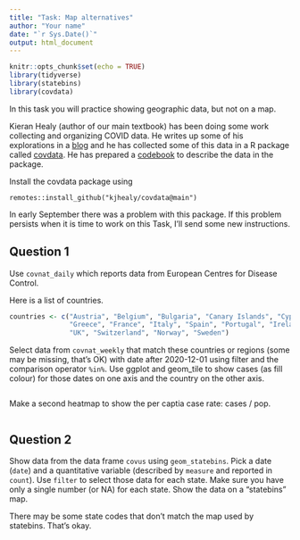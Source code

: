 ```yaml
---
title: "Task: Map alternatives"
author: "Your name"
date: "`r Sys.Date()`"
output: html_document
---
```


```r
knitr::opts_chunk$set(echo = TRUE)
library(tidyverse)
library(statebins)
library(covdata)
```

In this task you will practice showing geographic data, but not on a map.

Kieran Healy (author of our main textbook) has been doing some work collecting and organizing COVID data. He writes up some of his explorations in a [blog](https://kieranhealy.org/blog/archives/2020/03/21/covid-19-tracking/) and he has collected some of this data in a R package called [covdata](https://kjhealy.github.io/covdata/). He has prepared a [codebook](https://kjhealy.github.io/covdata/articles/codebook.html) to describe the data in the package.

Install the covdata package using 

```
remotes::install_github("kjhealy/covdata@main")
```

In early September there was a problem with this package. If this problem persists when it is time to work
on this Task, I'll send some new instructions.

## Question 1

Use `covnat_daily` which reports data from European Centres for Disease Control.

Here is a list of countries.

```r
countries <- c("Austria", "Belgium", "Bulgaria", "Canary Islands", "Cyprus", "Estonia", "Finland", "Germany", 
               "Greece", "France", "Italy", "Spain", "Portugal", "Ireland", "Macedonia", "Luxembourg", 
               "UK", "Switzerland", "Norway", "Sweden")
```

Select data from `covnat_weekly` that match these countries or regions (some may be missing, that's OK) with date after 2020-12-01 using filter and the comparison operator `%in%`. Use ggplot and geom_tile to show cases (as fill colour) for those dates on one axis and the country on the other axis.

```r


```

Make a second heatmap to show the per captia case rate: cases / pop.

```r


```


## Question 2

Show data from the data frame `covus` using `geom_statebins`. Pick a date (`date`) and a quantitative variable (described by `measure` and reported in `count`). Use `filter` to select those data for each state. Make sure you have only a single number (or NA) for each state. Show the data on a "statebins" map.

There may be some state codes that don't match the map used by statebins. That's okay.

```r


```


